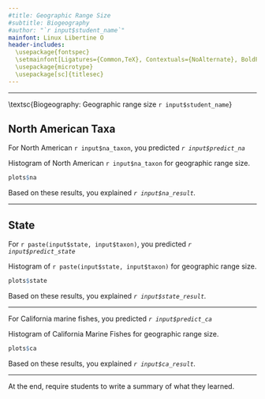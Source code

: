 ```yaml
---
#title: Geographic Range Size
#subtitle: Biogeography
#author: "`r input$student_name`"
mainfont: Linux Libertine O
header-includes:
  \usepackage{fontspec}
  \setmainfont[Ligatures={Common,TeX}, Contextuals={NoAlternate}, BoldFont={* Bold}, ItalicFont={* Italic}, Numbers={OldStyle}]{Linux Libertine O}
  \usepackage{microtype}
  \usepackage[sc]{titlesec}
---
```


***
\textsc{Biogeography: Geographic range size \hfill `r input$student_name`}



## North American Taxa

For North American `r input$na_taxon`, you predicted *`r input$predict_na`*

Histogram of North American `r input$na_taxon` for geographic range size.

```r
plots$na
```

Based on these results, you explained *`r input$na_result`.*

***

## State

For `r paste(input$state, input$taxon)`, you predicted *`r input$predict_state`*

Histogram of `r paste(input$state, input$taxon)` for geographic range size.

```r
plots$state
```

Based on these results, you explained *`r input$state_result`.*

***

For California marine fishes, you predicted *`r input$predict_ca`*

Histogram of California Marine Fishes for geographic range size.

```r
plots$ca
```

Based on these results, you explained *`r input$ca_result`.*

***

At the end, require students to write a summary of what they learned.


